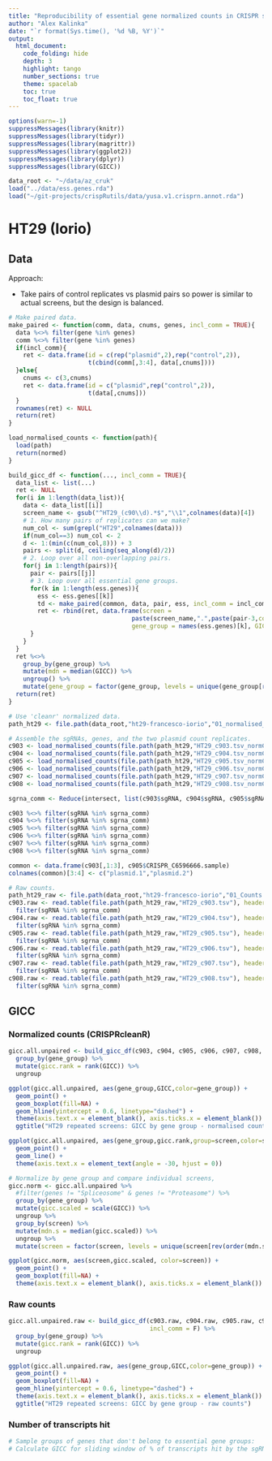 ```yaml
---
title: "Reproducibility of essential gene normalized counts in CRISPR screens"
author: "Alex Kalinka"
date: "`r format(Sys.time(), '%d %B, %Y')`"
output:
  html_document:
    code_folding: hide
    depth: 3
    highlight: tango
    number_sections: true
    theme: spacelab
    toc: true
    toc_float: true
---
```


```r
options(warn=-1)
suppressMessages(library(knitr))
suppressMessages(library(tidyr))
suppressMessages(library(magrittr))
suppressMessages(library(ggplot2))
suppressMessages(library(dplyr))
suppressMessages(library(GICC))

data_root <- "~/data/az_cruk"
load("../data/ess.genes.rda")
load("~/git-projects/crispRutils/data/yusa.v1.crisprn.annot.rda")

```

# HT29 (Iorio)

## Data

Approach:

* Take pairs of control replicates vs plasmid pairs so power is similar to actual screens, but the design is balanced.

```r
# Make paired data.
make_paired <- function(comm, data, cnums, genes, incl_comm = TRUE){
  data %<>% filter(gene %in% genes)
  comm %<>% filter(gene %in% genes)
  if(incl_comm){
    ret <- data.frame(id = c(rep("plasmid",2),rep("control",2)), 
                      t(cbind(comm[,3:4], data[,cnums])))
  }else{
    cnums <- c(3,cnums)
    ret <- data.frame(id = c("plasmid",rep("control",2)), 
                      t(data[,cnums]))
  }
  rownames(ret) <- NULL
  return(ret)
}

load_normalised_counts <- function(path){
  load(path)
  return(normed)
}

build_gicc_df <- function(..., incl_comm = TRUE){
  data_list <- list(...)
  ret <- NULL
  for(i in 1:length(data_list)){
    data <- data_list[[i]]
    screen_name <- gsub("^HT29_(c90\\d).*$","\\1",colnames(data)[4])
    # 1. How many pairs of replicates can we make?
    num_col <- sum(grepl("HT29",colnames(data)))
    if(num_col==3) num_col <- 2
    d <- 1:(min(c(num_col,8))) + 3
    pairs <- split(d, ceiling(seq_along(d)/2))
    # 2. Loop over all non-overlapping pairs.
    for(j in 1:length(pairs)){
      pair <- pairs[[j]]
      # 3. Loop over all essential gene groups.
      for(k in 1:length(ess.genes)){
        ess <- ess.genes[[k]]
        td <- make_paired(common, data, pair, ess, incl_comm = incl_comm)
        ret <- rbind(ret, data.frame(screen = 
                                  paste(screen_name,".",paste(pair-3,collapse="."),sep=""),
                                  gene_group = names(ess.genes)[k], GICC = GICC(td)$GICC$GICC.1))
      }
    }
  }
  ret %<>%
    group_by(gene_group) %>%
    mutate(mdn = median(GICC)) %>%
    ungroup() %>%
    mutate(gene_group = factor(gene_group, levels = unique(gene_group[rev(order(mdn))])))
  return(ret)
}

# Use 'cleanr' normalized data.
path_ht29 <- file.path(data_root,"ht29-francesco-iorio","01_normalised_and_FCs")

# Assemble the sgRNAs, genes, and the two plasmid count replicates.
c903 <- load_normalised_counts(file.path(path_ht29,"HT29_c903.tsv_normCounts.RData"))
c904 <- load_normalised_counts(file.path(path_ht29,"HT29_c904.tsv_normCounts.RData"))
c905 <- load_normalised_counts(file.path(path_ht29,"HT29_c905.tsv_normCounts.RData"))
c906 <- load_normalised_counts(file.path(path_ht29,"HT29_c906.tsv_normCounts.RData"))
c907 <- load_normalised_counts(file.path(path_ht29,"HT29_c907.tsv_normCounts.RData"))
c908 <- load_normalised_counts(file.path(path_ht29,"HT29_c908.tsv_normCounts.RData"))

sgrna_comm <- Reduce(intersect, list(c903$sgRNA, c904$sgRNA, c905$sgRNA, c906$sgRNA, c907$sgRNA, c908$sgRNA))

c903 %<>% filter(sgRNA %in% sgrna_comm)
c904 %<>% filter(sgRNA %in% sgrna_comm)
c905 %<>% filter(sgRNA %in% sgrna_comm)
c906 %<>% filter(sgRNA %in% sgrna_comm)
c907 %<>% filter(sgRNA %in% sgrna_comm)
c908 %<>% filter(sgRNA %in% sgrna_comm)

common <- data.frame(c903[,1:3], c905$CRISPR_C6596666.sample)
colnames(common)[3:4] <- c("plasmid.1","plasmid.2")

# Raw counts.
path_ht29_raw <- file.path(data_root,"ht29-francesco-iorio","01_Counts assembled")
c903.raw <- read.table(file.path(path_ht29_raw,"HT29_c903.tsv"), header=T, stringsAsFactors = F) %>%
  filter(sgRNA %in% sgrna_comm)
c904.raw <- read.table(file.path(path_ht29_raw,"HT29_c904.tsv"), header=T, stringsAsFactors = F) %>%
  filter(sgRNA %in% sgrna_comm)
c905.raw <- read.table(file.path(path_ht29_raw,"HT29_c905.tsv"), header=T, stringsAsFactors = F) %>%
  filter(sgRNA %in% sgrna_comm)
c906.raw <- read.table(file.path(path_ht29_raw,"HT29_c906.tsv"), header=T, stringsAsFactors = F) %>%
  filter(sgRNA %in% sgrna_comm)
c907.raw <- read.table(file.path(path_ht29_raw,"HT29_c907.tsv"), header=T, stringsAsFactors = F) %>%
  filter(sgRNA %in% sgrna_comm)
c908.raw <- read.table(file.path(path_ht29_raw,"HT29_c908.tsv"), header=T, stringsAsFactors = F) %>%
  filter(sgRNA %in% sgrna_comm)

```

## GICC

### Normalized counts (CRISPRcleanR)

```r
gicc.all.unpaired <- build_gicc_df(c903, c904, c905, c906, c907, c908, incl_comm = F) %>%
  group_by(gene_group) %>%
  mutate(gicc.rank = rank(GICC)) %>%
  ungroup

ggplot(gicc.all.unpaired, aes(gene_group,GICC,color=gene_group)) +
  geom_point() +
  geom_boxplot(fill=NA) +
  geom_hline(yintercept = 0.6, linetype="dashed") +
  theme(axis.text.x = element_blank(), axis.ticks.x = element_blank()) +
  ggtitle("HT29 repeated screens: GICC by gene group - normalised counts")

ggplot(gicc.all.unpaired, aes(gene_group,gicc.rank,group=screen,color=screen)) +
  geom_point() +
  geom_line() +
  theme(axis.text.x = element_text(angle = -30, hjust = 0))

# Normalize by gene group and compare individual screens,
gicc.norm <- gicc.all.unpaired %>%
  #filter(genes != "Spliceosome" & genes != "Proteasome") %>%
  group_by(gene_group) %>%
  mutate(gicc.scaled = scale(GICC)) %>%
  ungroup %>%
  group_by(screen) %>%
  mutate(mdn.s = median(gicc.scaled)) %>%
  ungroup %>%
  mutate(screen = factor(screen, levels = unique(screen[rev(order(mdn.s))])))

ggplot(gicc.norm, aes(screen,gicc.scaled, color=screen)) +
  geom_point() +
  geom_boxplot(fill=NA) +
  theme(axis.text.x = element_blank(), axis.ticks.x = element_blank())

```

### Raw counts

```r
gicc.all.unpaired.raw <- build_gicc_df(c903.raw, c904.raw, c905.raw, c906.raw, c907.raw, c908.raw, 
                                       incl_comm = F) %>%
  group_by(gene_group) %>%
  mutate(gicc.rank = rank(GICC)) %>%
  ungroup

ggplot(gicc.all.unpaired.raw, aes(gene_group,GICC,color=gene_group)) +
  geom_point() +
  geom_boxplot(fill=NA) +
  geom_hline(yintercept = 0.6, linetype="dashed") +
  theme(axis.text.x = element_blank(), axis.ticks.x = element_blank()) +
  ggtitle("HT29 repeated screens: GICC by gene group - raw counts")

```

### Number of transcripts hit

```r
# Sample groups of genes that don't belong to essential gene groups:
# Calculate GICC for sliding window of % of transcripts hit by the sgRNA (cuts occur 3bp upstream of PAM).


```



